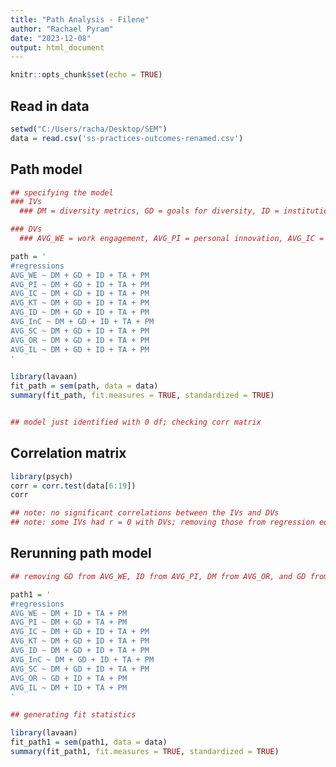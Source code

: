 ---
title: "Path Analysis - Filene"
author: "Rachael Pyram"
date: "2023-12-08"
output: html_document
---

```{r setup, include=FALSE}
knitr::opts_chunk$set(echo = TRUE)
```

## Read in data
```{r}
setwd("C:/Users/racha/Desktop/SEM")
data = read.csv('ss-practices-outcomes-renamed.csv')
```
  

## Path model
```{r}
## specifying the model
### IVs
  ### DM = diversity metrics, GD = goals for diversity, ID = institutionalizing diversity, TA = talent acquisition, PM = performance management

### DVs
  ### AVG_WE = work engagement, AVG_PI = personal innovation, AVG_IC = innovation climate, AVG_KT = knowledge transfer, AVG_ID = information distribution, AVG_InC = inclusion culture, AVG_SC = status conflict, AVG_OR = organizational resilience, AVG_IL = inclusive leadership

path = '
#regressions
AVG_WE ~ DM + GD + ID + TA + PM
AVG_PI ~ DM + GD + ID + TA + PM
AVG_IC ~ DM + GD + ID + TA + PM
AVG_KT ~ DM + GD + ID + TA + PM
AVG_ID ~ DM + GD + ID + TA + PM
AVG_InC ~ DM + GD + ID + TA + PM
AVG_SC ~ DM + GD + ID + TA + PM
AVG_OR ~ DM + GD + ID + TA + PM
AVG_IL ~ DM + GD + ID + TA + PM
'

library(lavaan)
fit_path = sem(path, data = data)
summary(fit_path, fit.measures = TRUE, standardized = TRUE)


## model just identified with 0 df; checking corr matrix
```

## Correlation matrix
```{r}

library(psych)
corr = corr.test(data[6:19])
corr

## note: no significant correlations between the IVs and DVs
## note: some IVs had r = 0 with DVs; removing those from regression equations

```

## Rerunning path model
```{r}
## removing GD from AVG_WE, ID from AVG_PI, DM from AVG_OR, and GD from AVG_IL

path1 = '
#regressions
AVG_WE ~ DM + ID + TA + PM
AVG_PI ~ DM + GD + TA + PM
AVG_IC ~ DM + GD + ID + TA + PM
AVG_KT ~ DM + GD + ID + TA + PM
AVG_ID ~ DM + GD + ID + TA + PM
AVG_InC ~ DM + GD + ID + TA + PM
AVG_SC ~ DM + GD + ID + TA + PM
AVG_OR ~ GD + ID + TA + PM
AVG_IL ~ DM + ID + TA + PM
'

## generating fit statistics

library(lavaan)
fit_path1 = sem(path1, data = data)
summary(fit_path1, fit.measures = TRUE, standardized = TRUE)
```

